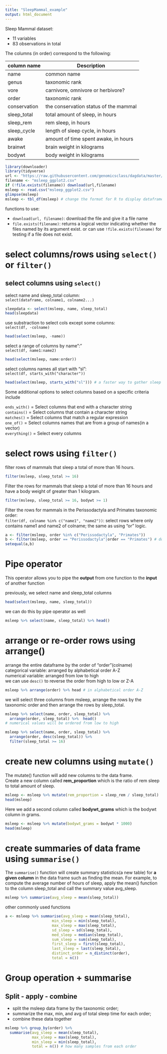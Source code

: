 ```yaml
---
title: "SleepMammal_example"
output: html_document
---
```


Sleep Mammal dataset: 

* 11 variables
* 83 observations in total

The columns (in order) correspond to the following:

|column name  |	Description  |
--------------|--------------|
name |	common name
genus |	taxonomic rank
vore |	carnivore, omnivore or herbivore?
order |	taxonomic rank
conservation |	the conservation status of the mammal
sleep_total |	total amount of sleep, in hours
sleep_rem |	rem sleep, in hours
sleep_cycle |	length of sleep cycle, in hours
awake |	amount of time spent awake, in hours
brainwt |	brain weight in kilograms
bodywt |	body weight in kilograms

```r
library(downloader)
library(tidyverse)
url <- "https://raw.githubusercontent.com/genomicsclass/dagdata/master/inst/extdata/msleep_ggplot2.csv"
filename <- "msleep_ggplot2.csv"
if (!file.exists(filename)) download(url,filename)
msleep <- read.csv("msleep_ggplot2.csv")
glimpse(msleep)
msleep <- tbl_df(msleep) # change the format for R to display dataframe
```

functions to use:  

* `download(url, filename)`: download the file and give it a file name
* `file.exists(filename)`: returns a logical vector indicating whether the files named by its argument exist. or can use `!file.exists(filename)` for testing if a file does not exist.

# select columns/rows using `select()` or `filter()`

## select columns using `select()`

select name and sleep_total column:  
`select(dataframe, colname1, colname2...)`

```r
sleepdata <- select(msleep, name, sleep_total) 
head(sleepdata)
```

use substraction to select cols except some columns:  
`select(df, -colname)`

```r
head(select(msleep, -name))
```


select a range of columns by name":"  
`select(df, name1:name2)`

```r
head(select(msleep, name:order))
```

select columns names all start with "sl":  
`select(df, starts_with("character"))`

```r
head(select(msleep, starts_with("sl"))) # a faster way to gather sleep data
```

Some additional options to select columns based on a specific criteria include

`ends_with()` = Select columns that end with a character string  
`contains()` = Select columns that contain a character string  
`matches()` = Select columns that match a regular expression  
`one_of()` = Select columns names that are from a group of names(in a vector)    
`everything()` = Select every columns

# select rows using `filter()`
filter rows of mammals that sleep a total of more than 16 hours.

```r
filter(msleep, sleep_total >= 16)
```

Filter the rows for mammals that sleep a total of more than 16 hours and have a body weight of greater than 1 kilogram.  

```r
filter(msleep, sleep_total >= 16, bodywt >= 1)
```

Filter the rows for mammals in the Perissodactyla and Primates taxonomic order:  
`filter(df, colname %in% c("name1", "name2"))`: select rows where only contains name1 and name2 of colname; the same as using "or" logic.

```r
a <- filter(msleep, order %in% c("Perissodactyla", "Primates")) 
b <- filter(msleep, order == "Perissodactyla"|order == "Primates") # do the same thing as above
setequal(a,b)
```


# Pipe operator 
This operator allows you to pipe the **output** from one function to the **input** of another function

previously, we select name and sleep_total columns
```r
head(select(msleep, name, sleep_total))
```

we can do this by pipe operator as well

```r
msleep %>% select(name, sleep_total) %>% head()
```


# arrange or re-order rows using arrange()

arrange the entire dataframe by the order of "order"(colname)  
categorical variable: arranged by alphabetical order A-Z  
numerical variable: arranged from low to high  
we can use `desc()` to reverse the order from high to low or Z-A

```r
msleep %>% arrange(order) %>% head # in alphabetical order A-Z
```

we will select three columns from msleep, arrange the rows by the taxonomic order and then arrange the rows by sleep_total.

```r
msleep %>% select(name, order, sleep_total) %>% 
  arrange(order, sleep_total) %>%  head() 
# numerical values will be ordered from low to high
```

```r
msleep %>% select(name, order, sleep_total) %>% 
  arrange(order, desc(sleep_total)) %>%  
  filter(sleep_total >= 16)
```

# create new columns using `mutate()`
The mutate() function will add new columns to the data frame.  
Create a new column called **rem_proportion** which is the ratio of rem sleep to total amount of sleep.

```r
msleep <- msleep %>% mutate(rem_proportion = sleep_rem / sleep_total)
head(msleep)
```

Here we add a second column called **bodywt_grams** which is the bodywt column in grams.

```r
msleep <- msleep %>% mutate(bodywt_grams = bodywt * 1000)
head(msleep)
```

# create summaries of data frame using `summarise()`

The `summarise()` function will create summary statistics(a new table) for **a given column** in the data frame such as finding the mean. For example, to compute the average number of hours of sleep, apply the mean() function to the column sleep_total and call the summary value avg_sleep.

```r
msleep %>% summarise(avg_sleep = mean(sleep_total))
```

other commonly used functions

```r
a <- msleep %>% summarise(avg_sleep = mean(sleep_total),
                     min_sleep = min(sleep_total),
                     max_sleep = max(sleep_total),
                     sd_sleep = sd(sleep_total),
                     med_sleep = median(sleep_total),
                     sum_sleep = sum(sleep_total),
                     first_sleep = first(sleep_total),
                     last_sleep = last(sleep_total),
                     distinct_order = n_distinct(order),
                     total = n())
```

# Group operation + summarise
## Split - apply - combine 

* split the msleep data frame by the taxonomic order;  
* summarize the max, min, and avg of total sleep time for each order;  
* combine these data together
```r
msleep %>% group_by(order) %>% 
  summarise(avg_sleep = mean(sleep_total),
            max_sleep = max(sleep_total),
            min_sleep = min(sleep_total),
            total = n()) # how many samples from each order
```

